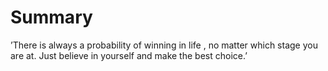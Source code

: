 # Summary

$\text{'There is always a probability of winning in life , no matter which stage you are at. Just believe in yourself and make the best choice.'}$
